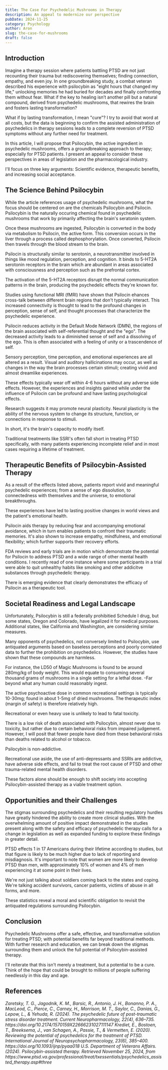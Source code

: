 ```yaml
---
title: The Case For Psychedelic Mushrooms in Therapy
description: An appeal to modernize our perspective
pubDate: 2024-11-25
category: Psychology
author: Aron
slug: the-case-for-mushrooms
draft: false
---
```


## Introduction

Imagine a therapy session where patients battling PTSD are not just recounting their trauma but rediscovering themselves; finding connection, empathy, and even joy. In one groundbreaking study, a combat veteran described his experience with psilocybin as "eight hours that changed my life," unlocking memories he had buried for decades and finally confronting them without fear. What if the key to healing isn’t another pill but a natural compound, derived from psychedelic mushrooms, that rewires the brain and fosters lasting transformation?

What if by lasting transformation, I mean "cure"? I try to avoid that word at all costs, but the data is beginning to confirm the assisted administration of psychedelics in therapy sessions leads to a complete reversion of PTSD symptoms without any further need for treatment.

In this article, I will propose that Psilocybin, the active ingredient in psychedelic mushrooms, offers a groundbreaking approach to therapy; especially for PTSD patients. I present an appeal to consider these perspectives in areas of legislation and the pharmacological industry.

I'll focus on three key arguments: Scientific evidence, therapeutic benefits, and increasing social acceptance.

## The Science Behind Psilocybin

While the article references usage of psychedelic mushrooms, what the focus should be centered on are the chemicals Psilocybin and Psilocin. Psilocybin is the naturally occuring chemical found in psychedelic mushrooms that work by primarily affecting the brain's seratonin system.

Once these mushrooms are ingested, Psilocybin is converted in the body via metabolism to Psilocin, the active form. This conversion occurs in the liver through a process called dephosphorylation. Once converted, Psilocin then travels through the blood stream to the brain.

Psilocin is structurally similar to serotonin, a neurotransmitter involved in things like mood regulation, perception, and cognition. It binds to 5-HT2A serotonin receptors in the brain which are abundant in areas associated with consciousness and perception such as the prefrontal cortex.

The activation of the 5-HT2A receptors disrupt the normal communication patterns in the brain, producing the psychedelic effects they're known for.

Studies using functional MRI (fMRI) have shown that Psilocin ehances cross-talk between different brain regions that don't typically interact. This increased connectivity is thought to lead to the profound changes in perception, sense of self, and thought processes that characterize the psychedelic experience.

Psilocin reduces activity in the Default Mode Network (DMN), the regions of the brain associated with self-referential thought and the "ego". The decreased activity leads to a diminished sense of self and a dissolving of the ego. This is often associated with a feeling of unity or a trascendence of self.

Sensory perception, time perception, and emotional experiences are all altered as a result. Visual and auditory hallicinations may occur, as well as changes in the way the brain processes certain stimuli; creating vivid and almost dreamlike experiences.

These effects typically wear off within 4-6 hours without any adverse side effects. However, the experiences and insights gained while under the influence of Psilocin can be profound and have lasting psychological effects.

Research suggests it may promote neural plasticity. Neural plasticity is the ability of the nervous system to change its structure, function, or connections in response to stimuli.

In short, it's the brain's capacity to modify itself.

Traditional treatments like SSRI's often fall short in treating PTSD specifically, with many patients experiencing incomplete relief and in most cases requiring a lifetime of treatment.

## Therapeutic Benefits of Psilocybin-Assisted Therapy

As a result of the effects listed above, patients report vivid and meaningful psychedelic experiences; from a sense of ego dissolution, to connectedness with themselves and the universe, to emotional breakthroughs.

These experiences have led to lasting positive changes in world views and the patient's emotional health.

Psilocin aids therapy by reducing fear and accompanying emotional avoidance, which in turn enables patients to confront their traumatic memories. It's also shown to increase empathy, mindfulness, and emotional flexibility; which further supports their recovery efforts.

FDA reviews and early trials are in motion which demonstrate the potential for Psilocin to address PTSD and a wide range of other mental health conditions. I recently read of one instance where some participants in a trial were able to quit unhealthy habits like smoking and other addicitve substances through psychedelic therapy.

There is emerging evidence that clearly demonstrates the efficacy of Psilocin as a therapeutic tool.

## Societal Readiness and Legal Landscape

Unfortunately, Psilocybin is still a federally prohibitied Schedule I drug, but some states, Oregon and Colorado, have legalized it for medical purposes. Additional states, like California and Washington, are considering similar measures.

Many opponents of psychedelics, not conversely limited to Psilocybin, use antiquated arguments based on baseless perceptions and poorly correlated data to further the prohibition on psychedelics. However, the studies have shown that these compounds are harmless.

For instance, the LD50 of Magic Mushrooms is found to be around 280mg/kg of body weight. This would equate to consuming several thousand grams of mushrooms in a single setting for a lethal dose. -Far beyond what any human could reasonably ingest.

The active psychoactive dose in common recreational settings is typically 10-30mg; found in about 1-5mg of dried mushrooms. The therapeutic index (margin of safety) is therefore relatively high.

Recreational or even heavy use is unlikely to lead to fatal toxicity.

There is a low risk of death associated with Psilocybin, almost never due to toxicity, but rather due to certain behavioral risks from impaired judgement. However, I will posit that fewer people have died from these behavioral risks than deaths related to alcohol or tobacco.

Psilocybin is non-addictive.

Recreational use aside, the use of anti-depressants and SSRIs are addictive, have adverse side effects, and fail to treat the root cause of PTSD and other trauma-related mental health disorders.

These factors alone should be enough to shift society into accepting Psilocybin-assisted therapy as a viable treatment option.

## Opportunities and their Challenges

The stigmas surrounding psychedelics and their resulting regulatory hurdles have greatly hindered the ability to create more clinical studies. With the overwhelming amount of positive impact demonstrated in the studies present along with the safety and efficacy of psychedelic therapy calls for a change in legislation as well as expanded funding to explore these findings in greater detail.

PTSD effects 1 in 17 Americans during their lifetime according to studies, but that figure is likely to be much higher due to lack of reporting and misdiagnosis. It's important to note that women are more likely to develop PTSD than men, with approximately 10% of women and 4% of men experiencing it at some point in their lives.

We're not just talking about soldiers coming back to the states and coping. We're talking accident survivors, cancer patients, victims of abuse in all forms, and more.

These statistics reveal a moral and scientific obligation to revisit the antiquated regulations surrounding Psilocybin.

## Conclusion

Psychedelic Mushrooms offer a safe, effective, and transformative solution for treating PTSD; with potential benefits far beyond traditional methods. With further research and education, we can break down the stigmas surrounding them and unlock the full potential of Psilocybin-assisted therapy.

I'll reiterate that this isn't merely a treatment, but a potential to be a cure. Think of the hope that could be brought to millions of people suffering needlessly in this day and age.

## References

<cite>
  Zaretsky, T. G., Jagodnik, K. M., Barsic, R., Antonio, J. H., Bonanno, P. A.,
  MacLeod, C., Pierce, C., Carney, H., Morrison, M. T., Saylor, C., Danias, G.,
  Lepow, L., & Yehuda, R. (2024). The psychedelic future of post-traumatic
  stress disorder treatment. Current Neuropharmacology, 22(4), 636–735.
  https://doi.org/10.2174/1570159X22666231027111147
</cite>
<cite>
  Krediet, E., Bostoen, T., Breeksema, J., van Schagen, A., Passie, T., &
  Vermetten, E. (2020). Reviewing the potential of psychedelics for the
  treatment of PTSD. International Journal of Neuropsychopharmacology, 23(6),
  385–400. https://doi.org/10.1093/ijnp/pyaa018
</cite>
<cite>
  U.S. Department of Veterans Affairs. (2024). Psilocybin-assisted therapy.
  Retrieved November 25, 2024, from
  https://www.ptsd.va.gov/professional/treat/txessentials/psychedelics_assisted_therapy.asp#three
</cite>

